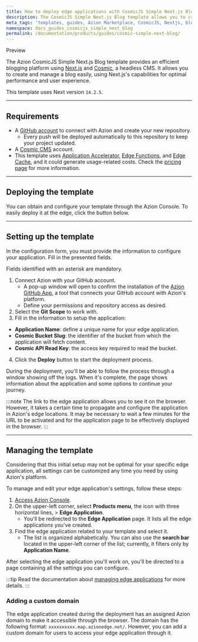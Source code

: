 ```yaml
---
title: How to deploy edge applications with CosmicJS Simple Next.js Blog
description: The CosmicJS Simple Next.js Blog template allows you to create and manage a blog easily, using Next.js' capabilities for optimal performance and user experience.
meta_tags: 'templates, guides, Azion Marketplace, CosmicJS, Nextjs, blog'
namespace: docs_guides_cosmicjs_simple_next_blog
permalink: /documentation/products/guides/cosmic-simple-next-blog/
---
```



<Tag severity="info" client:only="vue">
Preview
</Tag>

The Azion CosmicJS Simple Next.js Blog template provides an efficient blogging platform using [Next.js](https://nextjs.org/docs) and [Cosmic](https://www.cosmicjs.com/), a headless CMS. It allows you to create and manage a blog easily, using Next.js's capabilities for optimal performance and user experience.

This template uses Next version `14.2.5`.

---

## Requirements

- A [GitHub account](https://github.com/signup) to connect with Azion and create your new repository.
  - Every push will be deployed automatically to this repository to keep your project updated.
- A [Cosmic CMS](https://www.cosmicjs.com/) account.
- This template uses [Application Accelerator](/en/documentation/products/build/edge-application/application-accelerator/), [Edge Functions](/en/documentation/products/build/edge-application/edge-functions/), and [Edge Cache](https://www.azion.com/en/documentation/products/build/edge-application/edge-cache/), and it could generate usage-related costs. Check the [pricing page](https://www.azion.com/en/pricing/) for more information.

---

## Deploying the template

You can obtain and configure your template through the Azion Console. To easily deploy it at the edge, click the button below.

 <LinkButton
   label="Deploy"
   link="https://console.azion.com/create/cosmic/cosmic-simple-nextjs-blog"
   icon="ai ai-azion"
   icon-pos="left"
 />

---

## Setting up the template

In the configuration form, you must provide the information to configure your application. Fill in the presented fields.

Fields identified with an asterisk are mandatory.

1. Connect Azion with your GitHub account.
   - A pop-up window will open to confirm the installation of the [Azion GitHub App](https://www.azion.com/en/documentation/products/guides/azion-github-app/), a tool that connects your GitHub account with Azion's platform.
   - Define your permissions and repository access as desired.
2. Select the **Git Scope** to work with.
3. Fill in the information to setup the application:
 - **Application Name**: define a unique name for your edge application.
 - **Cosmic Bucket Slug**: the identifier of the bucket from which the application will fetch content.
 - **Cosmic API Read Key**: the access key required to read the bucket.
4. Click the **Deploy** button to start the deployment process.

During the deployment, you'll be able to follow the process through a window showing off the logs. When it's complete, the page shows information about the application and some options to continue your journey.

:::note
The link to the edge application allows you to see it on the browser. However, it takes a certain time to propagate and configure the application in Azion's edge locations. It may be necessary to wait a few minutes for the URL to be activated and for the application page to be effectively displayed in the browser.
:::

---

## Managing the template

Considering that this initial setup may not be optimal for your specific edge application, all settings can be customized any time you need by using Azion's platform.

To manage and edit your edge application's settings, follow these steps:

1. [Access Azion Console](https://console.azion.com).
2. On the upper-left corner, select **Products menu**, the icon with three horizontal lines, > **Edge Application**.
   - You'll be redirected to the **Edge Application** page. It lists all the edge applications you've created.
3. Find the edge application related to your template and select it.
   - The list is organized alphabetically. You can also use the **search bar** located in the upper-left corner of the list; currently, it filters only by **Application Name**.

After selecting the edge application you'll work on, you'll be directed to a page containing all the settings you can configure.

:::tip
Read the documentation about [managing edge applications](/en/documentation/products/build/edge-application/first-steps/) for more details.
:::

### Adding a custom domain

The edge application created during the deployment has an assigned Azion domain to make it accessible through the browser. The domain has the following format: `xxxxxxxxxx.map.azionedge.net/`. However, you can add a custom domain for users to access your edge application through it.


<LinkButton link="/en/documentation/products/guides/configure-a-domain/" label="go to configuring a domain guide" severity="secondary" />
